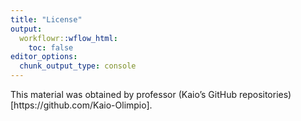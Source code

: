 ```yaml
---
title: "License"
output:
  workflowr::wflow_html:
    toc: false
editor_options:
  chunk_output_type: console
---
```


This material was obtained by professor (Kaio's GitHub repositories)[https://github.com/Kaio-Olimpio].
